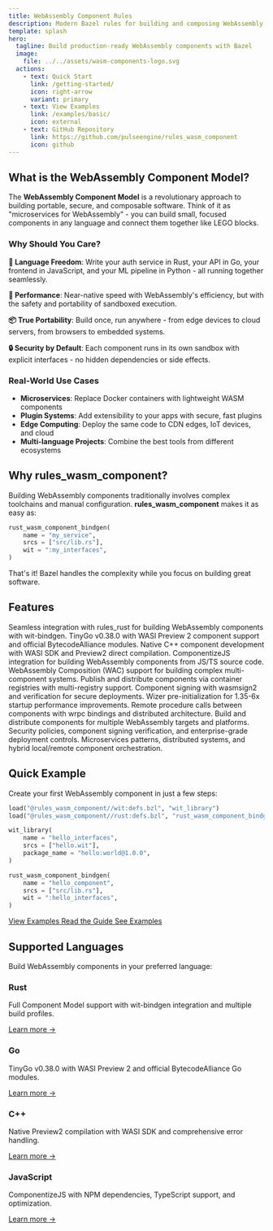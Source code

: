 ```yaml
---
title: WebAssembly Component Rules
description: Modern Bazel rules for building and composing WebAssembly components with multi-language support.
template: splash
hero:
  tagline: Build production-ready WebAssembly components with Bazel
  image:
    file: ../../assets/wasm-components-logo.svg
  actions:
    - text: Quick Start
      link: /getting-started/
      icon: right-arrow
      variant: primary
    - text: View Examples
      link: /examples/basic/
      icon: external
    - text: GitHub Repository
      link: https://github.com/pulseengine/rules_wasm_component
      icon: github
---
```



## What is the WebAssembly Component Model?

The **WebAssembly Component Model** is a revolutionary approach to building portable, secure, and composable software. Think of it as "microservices for WebAssembly" - you can build small, focused components in any language and connect them together like LEGO blocks.

### Why Should You Care?

**🔗 Language Freedom**: Write your auth service in Rust, your API in Go, your frontend in JavaScript, and your ML pipeline in Python - all running together seamlessly.

**🚀 Performance**: Near-native speed with WebAssembly's efficiency, but with the safety and portability of sandboxed execution.

**📦 True Portability**: Build once, run anywhere - from edge devices to cloud servers, from browsers to embedded systems.

**🔒 Security by Default**: Each component runs in its own sandbox with explicit interfaces - no hidden dependencies or side effects.

### Real-World Use Cases

- **Microservices**: Replace Docker containers with lightweight WASM components
- **Plugin Systems**: Add extensibility to your apps with secure, fast plugins
- **Edge Computing**: Deploy the same code to CDN edges, IoT devices, and cloud
- **Multi-language Projects**: Combine the best tools from different ecosystems

## Why rules_wasm_component?

Building WebAssembly components traditionally involves complex toolchains and manual configuration. **rules_wasm_component** makes it as easy as:

```python
rust_wasm_component_bindgen(
    name = "my_service",
    srcs = ["src/lib.rs"],
    wit = ":my_interfaces",
)
```

That's it! Bazel handles the complexity while you focus on building great software.

## Features

<CardGrid stagger>
	<Card title="Rust Integration" icon="seti:rust">
		Seamless integration with rules_rust for building WebAssembly components with wit-bindgen.
	</Card>
	<Card title="Go Support" icon="seti:go">
		TinyGo v0.38.0 with WASI Preview 2 component support and official BytecodeAlliance modules.
	</Card>
	<Card title="C++ Components" icon="seti:cpp">
		Native C++ component development with WASI SDK and Preview2 direct compilation.
	</Card>
	<Card title="JavaScript/TypeScript" icon="seti:javascript">
		ComponentizeJS integration for building WebAssembly components from JS/TS source code.
	</Card>
	<Card title="WAC Composition" icon="puzzle">
		WebAssembly Composition (WAC) support for building complex multi-component systems.
	</Card>
	<Card title="OCI Publishing" icon="docker">
		Publish and distribute components via container registries with multi-registry support.
	</Card>
	<Card title="Digital Signing" icon="lock">
		Component signing with wasmsign2 and verification for secure deployments.
	</Card>
	<Card title="Performance" icon="rocket">
		Wizer pre-initialization for 1.35-6x startup performance improvements.
	</Card>
	<Card title="WRPC Integration" icon="connection">
		Remote procedure calls between components with wrpc bindings and distributed architecture.
	</Card>
	<Card title="Multi-Architecture" icon="globe">
		Build and distribute components for multiple WebAssembly targets and platforms.
	</Card>
	<Card title="Enterprise Security" icon="shield">
		Security policies, component signing verification, and enterprise-grade deployment controls.
	</Card>
	<Card title="Advanced Composition" icon="workflow">
		Microservices patterns, distributed systems, and hybrid local/remote component orchestration.
	</Card>
</CardGrid>

## Quick Example

Create your first WebAssembly component in just a few steps:

```python title="BUILD.bazel"
load("@rules_wasm_component//wit:defs.bzl", "wit_library")
load("@rules_wasm_component//rust:defs.bzl", "rust_wasm_component_bindgen")

wit_library(
    name = "hello_interfaces",
    srcs = ["hello.wit"],
    package_name = "hello:world@1.0.0",
)

rust_wasm_component_bindgen(
    name = "hello_component",
    srcs = ["src/lib.rs"],
    wit = ":hello_interfaces",
)
```

<div class="demo-buttons">
  <a href="https://github.com/pulseengine/rules_wasm_component/tree/main/examples/basic" class="demo-button">
    View Examples
  </a>
  <a href="/getting-started/" class="demo-button">
    Read the Guide
  </a>
  <a href="/examples/" class="demo-button">
    See Examples
  </a>
</div>

## Supported Languages

Build WebAssembly components in your preferred language:

<div class="feature-grid">
  <div class="feature-card">
    <h3>Rust</h3>
    <p>Full Component Model support with wit-bindgen integration and multiple build profiles.</p>
    <a href="/languages/rust/">Learn more →</a>
  </div>
  <div class="feature-card">
    <h3>Go</h3>
    <p>TinyGo v0.38.0 with WASI Preview 2 and official BytecodeAlliance Go modules.</p>
    <a href="/languages/go/">Learn more →</a>
  </div>
  <div class="feature-card">
    <h3>C++</h3>
    <p>Native Preview2 compilation with WASI SDK and comprehensive error handling.</p>
    <a href="/languages/cpp/">Learn more →</a>
  </div>
  <div class="feature-card">
    <h3>JavaScript</h3>
    <p>ComponentizeJS with NPM dependencies, TypeScript support, and optimization.</p>
    <a href="/languages/javascript/">Learn more →</a>
  </div>
</div>

